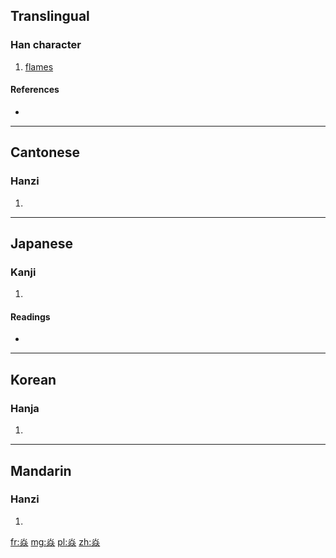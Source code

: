 ==Translingual==

===Han character===
{{Han char|rn=86|rad=火|as=08|sn=12|four=9088<sub>9</sub>|canj=火火火 (FFF)}}

# [[flames]]

====References====
* {{Han ref|kx=0675.050|dkj=19142|dj=1086.160|hdz=32211.030|uh=7131|ud=28977|bh=DA5D|bd=55901}}

----

==Cantonese==

===Hanzi===
{{yue-hanzi|jyut=|y=yim6}}

# {{defn|Cantonese|sort=火08}}

----

==Japanese==

===Kanji===
{{ja-kanji|grade=|rs=火08}}

# {{defn|Japanese|sort=火08}}

====Readings====
* {{ja-readings|on=[[えん]] (en), [[けき]] (keki), [[きゃく]] (kyaku)|kun=[[ほのお]] (honoo)}}

----

==Korean==

===Hanja===
{{ko-hanja|hangeul=혁|eumhun=|rv=hyeok|mr=hyŏk|y=hyek}}

# {{defn|Korean|sort=火08}}

----

==Mandarin==

===Hanzi===
{{cmn-hanzi|pin=[[yàn]] ([[yan4]])|wg=yen<sup>4</sup>}}

# {{defn|Mandarin|sort=火08}}

[[fr:焱]]
[[mg:焱]]
[[pl:焱]]
[[zh:焱]]
